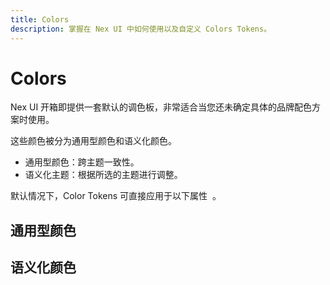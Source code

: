 ```yaml
---
title: Colors
description: 掌握在 Nex UI 中如何使用以及自定义 Colors Tokens。
---
```



# Colors

Nex UI 开箱即提供一套默认的调色板，非常适合当您还未确定具体的品牌配色方案时使用。

这些颜色被分为‌通用型颜色和语义化颜色。

- 通用型颜色：跨主题一致性。
- 语义化主题：根据所选的主题进行调整。

<Callout type='info'>
  <span className='x:float-left'>
    默认情况下，Color Tokens 可直接应用于以下属性&nbsp;
  </span>
  <AvailableProps.Colors />
  <span>。</span>
</Callout>

## ‌通用型颜色

<CommonColors />

## 语义化颜色

<SemanticColors />

